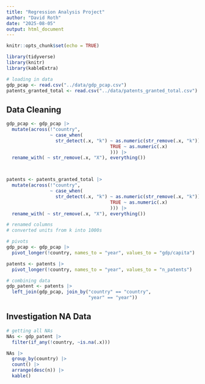 ```yaml
---
title: "Regression Analysis Project"
author: "David Roth"
date: "2025-08-05"
output: html_document
---
```


```r
knitr::opts_chunk$set(echo = TRUE)
```

```r
library(tidyverse)
library(knitr)
library(kableExtra)
```

```r
# loading in data
gdp_pcap <- read.csv("../data/gdp_pcap.csv")
patents_granted_total <- read.csv("../data/patents_granted_total.csv")
```

## Data Cleaning

```r
gdp_pcap <- gdp_pcap |> 
  mutate(across(!"country", 
                ~ case_when(
                  str_detect(.x, "k") ~ as.numeric(str_remove(.x, "k")) * 1000,
                                      TRUE ~ as.numeric(.x)
                                      ))) |> 
  rename_with( ~ str_remove(.x, "X"), everything())



patents <- patents_granted_total |> 
  mutate(across(!"country", 
                ~ case_when(
                  str_detect(.x, "k") ~ as.numeric(str_remove(.x, "k")) * 1000,
                                      TRUE ~ as.numeric(.x)
                                      ))) |> 
  rename_with( ~ str_remove(.x, "X"), everything())

# renamed columns
# converted units from k into 1000s

```

```r
# pivots
gdp_pcap <- gdp_pcap |> 
  pivot_longer(!country, names_to = "year", values_to = "gdp/capita")

patents <- patents |> 
  pivot_longer(!country, names_to = "year", values_to = "n_patents")

# combining data
gdp_patent <- patents |> 
  left_join(gdp_pcap, join_by("country" == "country",
                              "year" == "year"))

```

## Investigation NA Data

```r
# getting all NAs
NAs <- gdp_patent |> 
  filter(if_any(!country, ~is.na(.x)))

NAs |>
  group_by(country) |> 
  count() |> 
  arrange(desc(n)) |> 
  kable()

```

